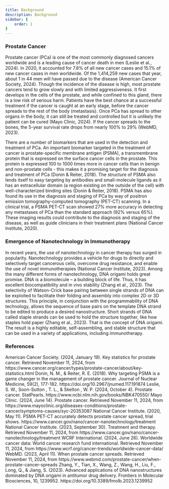 ```yaml
---
title: Background
description: Background
sidebar: {
    order: 1
}
---
```



### Prostate Cancer
Prostate cancer (PCa) is one of the most commonly diagnosed cancers worldwide and is a leading cause of cancer death in men (Leslie et al., 2024). In 2020, it accounted for 7.8% of all new cancer cases and 15.1% of new cancer cases in men worldwide. Of the 1,414,259 new cases that year, about 1 in 44 men will have passed due to the disease (American Cancer Society, 2024). Though the incidence of the disease is high, most prostate cancers tend to grow slowly and with limited aggressiveness. It first develops in the cells of the prostate, and while confined to this gland, there is a low risk of serious harm. Patients have the best chance at a successful treatment if the cancer is caught at an early stage, before the cancer spreads to the rest of the body (metastasis).  Once PCa has spread to other organs in the body, it can still be treated and controlled but it is unlikely the patient can be cured (Mayo Clinic, 2024). If the cancer spreads to the bones, the 5-year survival rate drops from nearly 100% to 29% (WebMD, 2023).

There are a number of biomarkers that are used in the detection and treatment of PCa. An important biomarker targeted in the treatment of cancer is prostate-specific membrane antigen (PSMA), a transmembrane protein that is expressed on the surface cancer cells in the prostate. This protein is expressed 100 to 1000 times more in cancer cells than  in benign and non-prostate cells - this makes it a promising target for the diagnosis and treatment of PCa (Donin & Reiter, 2018). The structure of PSMA also lends itself to easy targeting by antibodies and small-molecule ligands as it has an extracellular domain (a region existing on the outside of the cell) with well-characterized binding sites (Donin & Reiter, 2018). PSMA has also found its use in the diagnosis and staging of PCa by way of positron emission tomography-computed tomography (PET-CT) scanning. In a clinical trial, a PSMA PET-CT scan showed 27% more accuracy in detecting any metastases  of PCa than the standard approach (92% versus 65%). These imaging results could contribute to the diagnosis and staging of the disease, as well as guide clinicians in their treatment plans (National Cancer Institute, 2020).

### Emergence of Nanotechnology in Immunotherapy
In recent years, the use of nanotechnology in cancer therapy has surged in popularity. Nanotechnology provides a vehicle  for drugs to directly and selectively target cancerous cells, overcome drug resistance, and enable the use of novel immunotherapies (National Cancer Institute, 2023). Among the many different forms of nanotechnology, DNA origami holds great promise. DNA is a biomolecule – a building block of life. Thus, it has excellent biocompatibility and in vivo stability (Zhang et al., 2023). The selectivity of Watson-Crick base pairing between single strands of DNA can be exploited to facilitate their folding and assembly into complex 2D or 3D structures. This principle, in conjunction with the programmability of DNA technology, allows the sequence of base pairs on the template DNA strand to be edited to produce a desired nanostructure. Short strands of DNA called staple strands can be used to hold the structure together, like how staples hold paper (Zhang et al., 2023). That is the concept of DNA origami. The result is a highly editable, self-assembling, and stable structure that can be used in a variety of applications, including immunotherapy.

### References

<ReferenceList>
    American Cancer Society. (2024, January 19). Key statistics for prostate cancer. Retrieved November 11, 2024, from https://www.cancer.org/cancer/types/prostate-cancer/about/key-statistics.html
    Donin, N. M., & Reiter, R. E. (2018). Why targeting PSMA is a game changer in the management of prostate cancer. Journal of Nuclear Medicine, 59(2), 177-182. https://doi.org/10.2967/jnumed.117.191874
    Leslie, S. W., Soon-Sutton , T. L., & Skelton , W. P. (2024, October 4). Prostate cancer. StatPearls. https://www.ncbi.nlm.nih.gov/books/NBK470550/
    Mayo Clinic. (2024, June 14). Prostate cancer. Retrieved November 11, 2024, from https://www.mayoclinic.org/diseases-conditions/prostate-cancer/symptoms-causes/syc-20353087
    National Cancer Institute. (2020, May 11). PSMA PET-CT accurately detects prostate cancer spread, trial shows. https://www.cancer.gov/nano/cancer-nanotechnology/treatment
    National Cancer Institute. (2023, September 30). Treatment and therapy.  Retrieved November 11, 2024, from https://www.cancer.gov/nano/cancer-nanotechnology/treatment
    WCRF International. (2024, June 26). Worldwide cancer data: World cancer research fund international. Retrieved November 11, 2024, from https://www.wcrf.org/cancer-trends/worldwide-cancer-data/
    WebMD. (2023, April 11). When prostate cancer spreads. Retrieved November 11, 2024, from https://www.webmd.com/prostate-cancer/when-prostate-cancer-spreads
    Zhang, Y., Tian, X., Wang, Z., Wang, H., Liu, F., Long, Q., & Jiang, S. (2023). Advanced applications of DNA nanostructures dominated by DNA origami in antitumor drug delivery. Frontiers in Molecular Biosciences, 10, 1239952. https://doi.org/10.3389/fmolb.2023.1239952
</ReferenceList>